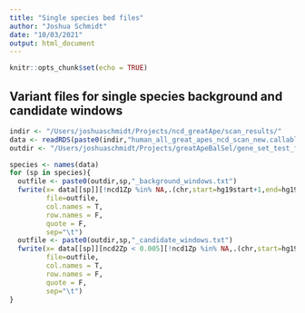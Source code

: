 ```yaml
---
title: "Single species bed files"
author: "Joshua Schmidt"
date: "10/03/2021"
output: html_document
---
```

```r
knitr::opts_chunk$set(echo = TRUE)
```

## Variant files for single species background and candidate windows
```r
indir <- "/Users/joshuaschmidt/Projects/ncd_greatApe/scan_results/" 
data <- readRDS(paste0(indir,"human_all_great_apes_ncd_scan_new.callable.filter.rds"))
outdir <- "/Users/joshuaschmidt/Projects/greatApeBalSel/gene_set_test_files/"
```

```r
species <- names(data)
for (sp in species){
  outfile <- paste0(outdir,sp,"_background_windows.txt")
  fwrite(x= data[[sp]][!ncd1Zp %in% NA,.(chr,start=hg19start+1,end=hg19end)][order(chr,start)],
         file=outfile,
         col.names = T,
         row.names = F,
         quote = F,
         sep="\t")
  outfile <- paste0(outdir,sp,"_candidate_windows.txt")
  fwrite(x= data[[sp]][ncd2Zp < 0.005][!ncd1Zp %in% NA,.(chr,start=hg19start+1,end=hg19end)][order(chr,start)],
         file=outfile,
         col.names = T,
         row.names = F,
         quote = F,
         sep="\t")
}
```